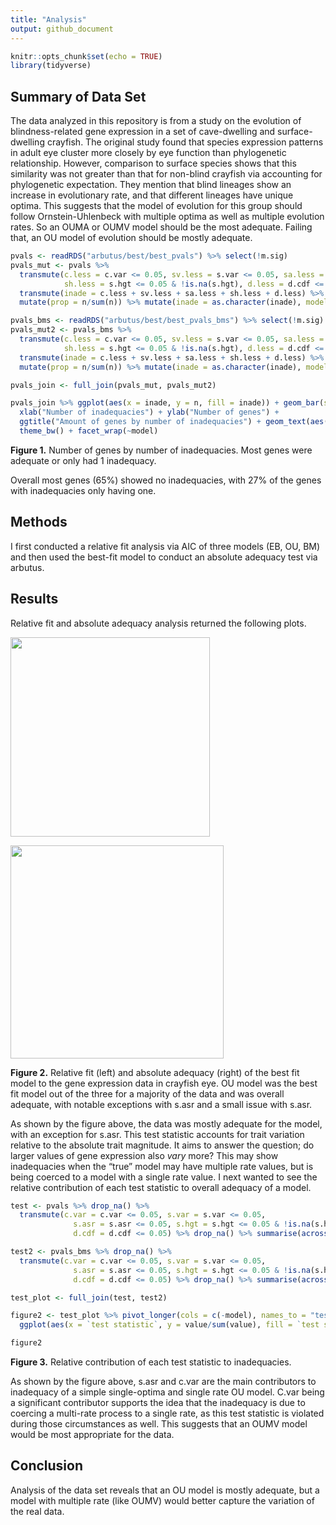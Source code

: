 ```yaml
---
title: "Analysis"
output: github_document
---
```


```r
knitr::opts_chunk$set(echo = TRUE)
library(tidyverse)
```

## Summary of Data Set

The data analyzed in this repository is from a study on the evolution of blindness-related gene expression in a set of cave-dwelling and surface-dwelling crayfish. The original study found that species expression patterns in adult eye cluster more closely by eye function than phylogenetic relationship. However, comparison to surface species shows that this similarity was not greater than that for non-blind crayfish via accounting for phylogenetic expectation. They mention that blind lineages show an increase in evolutionary rate, and that different lineages have unique optima. This suggests that the model of evolution for this group should follow Ornstein-Uhlenbeck with multiple optima as well as multiple evolution rates. So an OUMA or OUMV model should be the most adequate. Failing that, an OU model of evolution should be mostly adequate.

```r
pvals <- readRDS("arbutus/best/best_pvals") %>% select(!m.sig)
pvals_mut <- pvals %>%
  transmute(c.less = c.var <= 0.05, sv.less = s.var <= 0.05, sa.less = s.asr <= 0.05,
            sh.less = s.hgt <= 0.05 & !is.na(s.hgt), d.less = d.cdf <= 0.05) %>%
  transmute(inade = c.less + sv.less + sa.less + sh.less + d.less) %>% count(inade) %>%
  mutate(prop = n/sum(n)) %>% mutate(inade = as.character(inade), model = "w/o BMS")

pvals_bms <- readRDS("arbutus/best/best_pvals_bms") %>% select(!m.sig)
pvals_mut2 <- pvals_bms %>%
  transmute(c.less = c.var <= 0.05, sv.less = s.var <= 0.05, sa.less = s.asr <= 0.05,
            sh.less = s.hgt <= 0.05 & !is.na(s.hgt), d.less = d.cdf <= 0.05) %>%
  transmute(inade = c.less + sv.less + sa.less + sh.less + d.less) %>% count(inade) %>%
  mutate(prop = n/sum(n)) %>% mutate(inade = as.character(inade), model = "w/ BMS")

pvals_join <- full_join(pvals_mut, pvals_mut2)

pvals_join %>% ggplot(aes(x = inade, y = n, fill = inade)) + geom_bar(stat = "identity") + 
  xlab("Number of inadequacies") + ylab("Number of genes") +
  ggtitle("Amount of genes by number of inadequacies") + geom_text(aes(label = round(prop, digits = 2))) +
  theme_bw() + facet_wrap(~model)
```

**Figure 1.** Number of genes by number of inadequacies. Most genes were adequate or only had 1 inadequacy.

Overall most genes (65%) showed no inadequacies, with 27% of the genes with inadequacies only having one.

## Methods

I first conducted a relative fit analysis via AIC of three models (EB, OU, BM) and then used the best-fit model to conduct an absolute adequacy test via arbutus.

## Results

Relative fit and absolute adequacy analysis returned the following plots.

<img src="arbutus/best/AIC.png" width="319"/>

<img src="arbutus/best/best_arbutus.png" width="341"/>

**Figure 2.** Relative fit (left) and absolute adequacy (right) of the best fit model to the gene expression data in crayfish eye. OU model was the best fit model out of the three for a majority of the data and was overall adequate, with notable exceptions with s.asr and a small issue with s.asr.

As shown by the figure above, the data was mostly adequate for the model, with an exception for s.asr. This test statistic accounts for trait variation relative to the absolute trait magnitude. It aims to answer the question; do larger values of gene expression also *vary* more? This may show inadequacies when the "true" model may have multiple rate values, but is being coerced to a model with a single rate value. I next wanted to see the relative contribution of each test statistic to overall adequacy of a model.

```r
test <- pvals %>% drop_na() %>%
  transmute(c.var = c.var <= 0.05, s.var = s.var <= 0.05,
              s.asr = s.asr <= 0.05, s.hgt = s.hgt <= 0.05 & !is.na(s.hgt),
              d.cdf = d.cdf <= 0.05) %>% drop_na() %>% summarise(across(.fns = ~sum(.x, na.rm = TRUE))) %>% mutate(model = "w/o BMS")

test2 <- pvals_bms %>% drop_na() %>%
  transmute(c.var = c.var <= 0.05, s.var = s.var <= 0.05,
              s.asr = s.asr <= 0.05, s.hgt = s.hgt <= 0.05 & !is.na(s.hgt),
              d.cdf = d.cdf <= 0.05) %>% drop_na() %>% summarise(across(.fns = ~sum(.x, na.rm = TRUE))) %>% mutate(model = "w/ BMS")

test_plot <- full_join(test, test2)

figure2 <- test_plot %>% pivot_longer(cols = c(-model), names_to = "test statistic") %>% 
  ggplot(aes(x = `test statistic`, y = value/sum(value), fill = `test statistic`)) + geom_col() + geom_text(aes(label = round(value/sum(value), digits = 2))) + ylab("Percent of inadequacies") + theme_bw() + facet_wrap(~model)

figure2
```

**Figure 3.** Relative contribution of each test statistic to inadequacies.

As shown by the figure above, s.asr and c.var are the main contributors to inadequacy of a simple single-optima and single rate OU model. C.var being a significant contributor supports the idea that the inadequacy is due to coercing a multi-rate process to a single rate, as this test statistic is violated during those circumstances as well. This suggests that an OUMV model would be most appropriate for the data.

## Conclusion

Analysis of the data set reveals that an OU model is mostly adequate, but a model with multiple rate (like OUMV) would better capture the variation of the real data.
